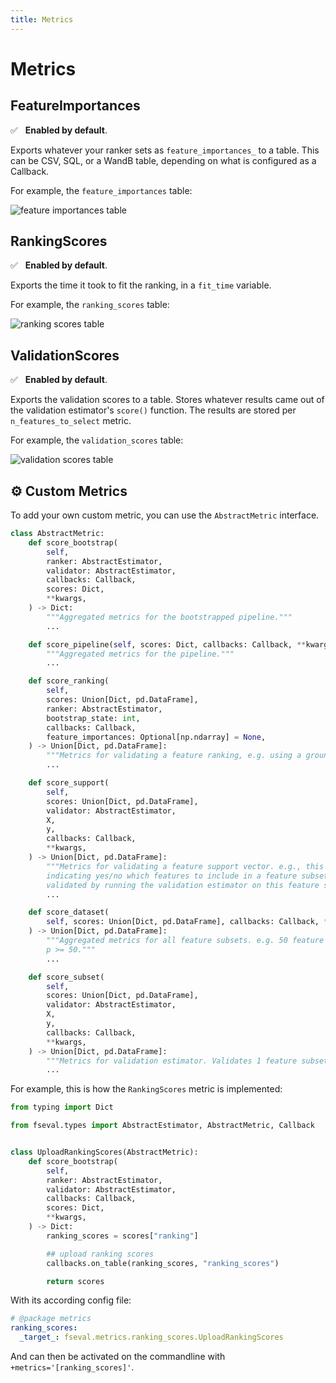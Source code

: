 ```yaml
---
title: Metrics
---
```


# Metrics

## FeatureImportances

✅ &nbsp; **Enabled by default**.

Exports whatever your ranker sets as `feature_importances_` to a table. This can be CSV, SQL, or a WandB table, depending on what is configured as a Callback.

For example, the `feature_importances` table:

![feature importances table](/img/metrics/feature_importances.png)



## RankingScores

✅ &nbsp; **Enabled by default**.

Exports the time it took to fit the ranking, in a `fit_time` variable.

For example, the `ranking_scores` table:

![ranking scores table](/img/metrics/ranking_scores.png)


## ValidationScores

✅ &nbsp; **Enabled by default**.

Exports the validation scores to a table. Stores whatever results came out of the validation estimator's `score()` function. The results are stored per `n_features_to_select` metric.

For example, the `validation_scores` table:

![validation scores table](/img/metrics/validation_scores.png)



## ⚙️ Custom Metrics

To add your own custom metric, you can use the `AbstractMetric` interface.


```python
class AbstractMetric:
    def score_bootstrap(
        self,
        ranker: AbstractEstimator,
        validator: AbstractEstimator,
        callbacks: Callback,
        scores: Dict,
        **kwargs,
    ) -> Dict:
        """Aggregated metrics for the bootstrapped pipeline."""
        ...

    def score_pipeline(self, scores: Dict, callbacks: Callback, **kwargs) -> Dict:
        """Aggregated metrics for the pipeline."""
        ...

    def score_ranking(
        self,
        scores: Union[Dict, pd.DataFrame],
        ranker: AbstractEstimator,
        bootstrap_state: int,
        callbacks: Callback,
        feature_importances: Optional[np.ndarray] = None,
    ) -> Union[Dict, pd.DataFrame]:
        """Metrics for validating a feature ranking, e.g. using a ground-truth."""
        ...

    def score_support(
        self,
        scores: Union[Dict, pd.DataFrame],
        validator: AbstractEstimator,
        X,
        y,
        callbacks: Callback,
        **kwargs,
    ) -> Union[Dict, pd.DataFrame]:
        """Metrics for validating a feature support vector. e.g., this is an array
        indicating yes/no which features to include in a feature subset. The array is
        validated by running the validation estimator on this feature subset."""
        ...

    def score_dataset(
        self, scores: Union[Dict, pd.DataFrame], callbacks: Callback, **kwargs
    ) -> Union[Dict, pd.DataFrame]:
        """Aggregated metrics for all feature subsets. e.g. 50 feature subsets for
        p >= 50."""
        ...

    def score_subset(
        self,
        scores: Union[Dict, pd.DataFrame],
        validator: AbstractEstimator,
        X,
        y,
        callbacks: Callback,
        **kwargs,
    ) -> Union[Dict, pd.DataFrame]:
        """Metrics for validation estimator. Validates 1 feature subset."""
        ...
```


For example, this is how the `RankingScores` metric is implemented:

```python
from typing import Dict

from fseval.types import AbstractEstimator, AbstractMetric, Callback


class UploadRankingScores(AbstractMetric):
    def score_bootstrap(
        self,
        ranker: AbstractEstimator,
        validator: AbstractEstimator,
        callbacks: Callback,
        scores: Dict,
        **kwargs,
    ) -> Dict:
        ranking_scores = scores["ranking"]

        ## upload ranking scores
        callbacks.on_table(ranking_scores, "ranking_scores")

        return scores

```

With its according config file:

```yaml title="conf/metrics/ranking_scores.yaml"
# @package metrics
ranking_scores:
  _target_: fseval.metrics.ranking_scores.UploadRankingScores
```

And can then be activated on the commandline with `+metrics='[ranking_scores]'`.
